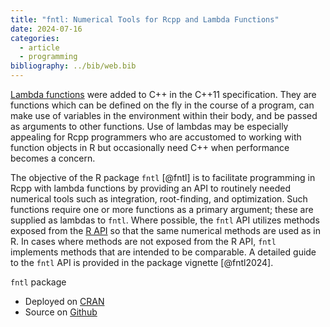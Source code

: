 ```yaml
---
title: "fntl: Numerical Tools for Rcpp and Lambda Functions"
date: 2024-07-16
categories:
  - article
  - programming
bibliography: ../bib/web.bib
---
```


[Lambda functions][lambda-url] were added to C++ in the C++11 specification.
They are functions which can be defined on the fly in the course of a program,
can make use of variables in the environment within their body, and be passed
as arguments to other functions. Use of lambdas may be especially appealing for
Rcpp programmers who are accustomed to working with function objects in R but
occasionally need C++ when performance becomes a concern.

The objective of the R package `fntl` [@fntl] is to facilitate programming in
Rcpp with lambda functions by providing an API to routinely needed numerical
tools such as integration, root-finding, and optimization. Such functions
require one or more functions as a primary argument; these are supplied as
lambdas to `fntl`. Where possible, the `fntl` API utilizes methods exposed from
the [R API][Rapi-url] so that the same numerical methods are used as in R. In
cases where methods are not exposed from the R API, `fntl` implements methods
that are intended to be comparable. A detailed guide to the `fntl` API is
provided in the package vignette [@fntl2024].

`fntl` package

- Deployed on [CRAN][cran-url]
- Source on [Github][github-url]


[lambda-url]: https://en.cppreference.com/w/cpp/language/lambda
[github-url]: https://github.com/andrewraim/fntl
[cran-url]: https://cran.r-project.org/package=fntl
[Rapi-url]: https://cran.r-project.org/doc/manuals/r-release/R-exts.html#The-R-API

